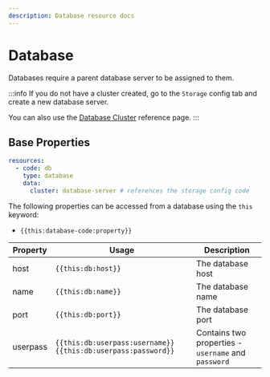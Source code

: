 ```yaml
---
description: Database resource docs
---
```


# Database

Databases require a parent database server to be assigned to them.

:::info
If you do not have a cluster created, go to the `Storage` config tab and create a new database server.

You can also use the [Database Cluster](../storage/rds) reference page.
:::

## Base Properties

```yaml
resources:
  - code: db
    type: database
    data:
      cluster: database-server # references the storage config code
```

The following properties can be accessed from a database using the `this` keyword:

- `{{this:database-code:property}}`

| Property | Usage                                                           | Description                                         |
| -------- | --------------------------------------------------------------- | --------------------------------------------------- |
| host     | `{{this:db:host}}`                                              | The database host                                   |
| name     | `{{this:db:name}}`                                              | The database name                                   |
| port     | `{{this:db:port}}`                                              | The database port                                   |
| userpass | `{{this:db:userpass:username}}` `{{this:db:userpass:password}}` | Contains two properties - `username` and `password` |
